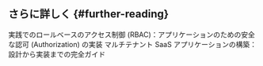 ## さらに詳しく \{#further-reading}

<Url href="/use-cases/authorization/rbac-in-practice">
  実践でのロールベースのアクセス制御 (RBAC)：アプリケーションのための安全な認可 (Authorization)
  の実装
</Url>
<Url href="/use-cases/multi-tenancy/build-multi-tenant-saas-application">
  マルチテナント SaaS アプリケーションの構築：設計から実装までの完全ガイド
</Url>
